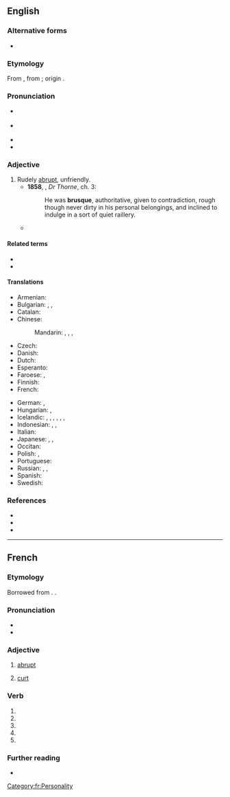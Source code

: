 {{also|Brusque|brusqué}}
==English==

===Alternative forms===
* {{l|en|brusk}}

===Etymology===
From {{bor|en|fr|brusque}}, from {{der|en|it|brusco||rude, sharp, sour}}; origin {{unk|en|nocap=1}}.

===Pronunciation===
* {{a|UK}} {{IPA|en|/bɹuːsk/|/bɹʊsk/|/bɹʌsk/}}
* {{a|US}} {{IPA|en|/bɹʌsk/}}
* {{audio|en|en-us-brusque.ogg|Audio (US)}}
* {{rhymes|en|ʌsk|s=1}}

===Adjective===
{{en-adj|er|more}}

# Rudely [[abrupt]], unfriendly.
#* '''1858''', {{w|Anthony Trollope}}, ''Dr Thorne'', ch. 3:
#*: He was '''brusque''', authoritative, given to contradiction, rough though never dirty in his personal belongings, and inclined to indulge in a sort of quiet raillery.
#* {{quote-web|en|author=Alex McLevy|title=''[[w:Game of Thrones|Game Of Thrones]]'' Suffers the Fog of War in the Battle against the Dead (Newbies)|archiveurl=https://web.archive.org/web/20210531120501/https://www.avclub.com/game-of-thrones-suffers-the-fog-of-war-in-the-battle-ag-1834367999|archivedate=31 May 2021|work={{w|The A.V. Club}}|date=28 April 2019|passage=When Dany showed up to throw the Night King off his steed and send him plunging to earth, it was at least a coherent action, which the '''brusque''' dragon-grappling prior to it failed to convey.}}

====Related terms====
* {{l|en|brusquely}}
* {{l|en|brusqueness}}

====Translations====
{{trans-top|rudely abrupt, unfriendly}}
* Armenian: {{t+|hy|բռի}}
* Bulgarian: {{t+|bg|груб}}, {{t+|bg|ря́зък}}, {{t+|bg|безцеремо́нен}}
* Catalan: {{t|ca|brusc}}
* Chinese:
*: Mandarin: {{t+|cmn|唐突|tr=tángtū|sc=Hani}}, {{t+|cmn|粗暴|tr=cūbào|sc=Hani}}, {{t+|cmn|無禮|sc=Hani}}, {{t+|cmn|无礼|tr=wúlǐ|sc=Hani}}
* Czech: {{t|cs|bryskní}}
* Danish: {{t|da|brysk}}
* Dutch: {{t+|nl|bruusk}}
* Esperanto: {{t|eo|abrupta}}
* Faroese: {{t|fo|kvettorðaður}}, {{t|fo|hvassorðaður}}
* Finnish: {{t+|fi|töykeä}}
* French: {{t+|fr|brusque}}
{{trans-mid}}
* German: {{t+|de|brüskierend}}, {{t+|de|brüsk}}
* Hungarian: {{t+|hu|nyers}}, {{t+|hu|durva}}
* Icelandic: {{t|is|þurr á manninn}}, {{t|is|þurr á manninn}}, {{t|is|stuttur í spuna}}, {{t+|is|stuttaralegur}}, {{t+|is|hranalegur}}, {{t|is|byrstur}}, {{t+|is|ruddalegur}}
* Indonesian: {{t+|id|serampangan}}, {{t+|id|kasar}}, {{t+|id|hantam kromo}}
* Italian: {{t+|it|brusco}}
* Japanese: {{t|ja|素っ気ない|tr=そっけない, sokkenai|sc=Jpan}}, {{t|ja|ぶっきら棒|tr=ぶっきらぼうな, bukkirabō na|alt=ぶっきら棒な|sc=Jpan}}, {{t+|ja|無礼|tr=ぶれいな, burei na|alt=無礼な|sc=Jpan}}
* Occitan: {{t+|oc|brusc}}
* Polish: {{t+|pl|opryskliwy}}, {{t+|pl|szorstki}}
* Portuguese: {{t+|pt|brusco}}
* Russian: {{t+|ru|гру́бый}}, {{t+|ru|ре́зкий}}, {{t+|ru|бесцеремо́нный}}
* Spanish: {{t+|es|brusco}}
* Swedish: {{t+|sv|brysk}}
{{trans-bottom}}

===References===
* {{R:Webster 1913}}
* {{R:Century 1911}}
* {{R:OneLook}}
{{C|en|Personality}}

----

==French==

===Etymology===
Borrowed from {{bor|fr|it|brusco}}. {{doublet|fr|brusc}}.

===Pronunciation===
* {{fr-IPA}}
* {{audio|fr|Fr-brusque.ogg|brusque}}

===Adjective===
{{fr-adj}}

# [[abrupt]] {{gloss|sudden or hasty}}
#: {{syn|fr|abrupt|brutal}}
# [[curt]]

===Verb===
{{head|fr|verb form}}

# {{inflection of|fr|brusquer||1|s|pres|indc}}
# {{inflection of|fr|brusquer||3|s|pres|indc}}
# {{inflection of|fr|brusquer||1|s|pres|subj}}
# {{inflection of|fr|brusquer||3|s|pres|subj}}
# {{inflection of|fr|brusquer||2|s|impr}}

===Further reading===
* {{R:TLFi}}

[[Category:fr:Personality]]